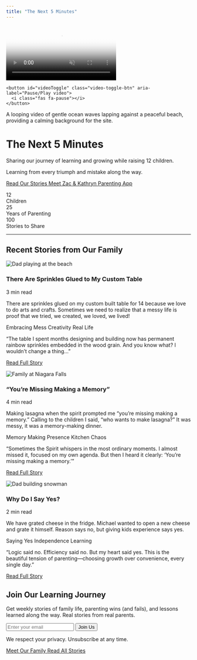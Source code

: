 ```yaml
---
title: "The Next 5 Minutes"
---
```


::: {.hero-video-section}

<div class="video-container">
  <video
    autoplay
    muted
    loop
    playsinline
    class="hero-video"
    id="heroVideo"
    aria-label="Relaxing beach waves background video"
    preload="metadata"
    poster="images/beach-waves-poster.jpg">
    <source src="images/beach-waves.mp4" type="video/mp4">
    <source src="images/beach-waves.webm" type="video/webm">
    <img src="images/beach-waves-fallback.jpg" alt="Peaceful beach waves" aria-describedby="video-description">
  </video>
  <div class="video-overlay" id="videoOverlay"></div>
  <div class="video-controls">
    <button id="videoToggle" class="video-toggle-btn" aria-label="Pause/Play video">
      <i class="fas fa-pause"></i>
    </button>
  </div>
  <span id="video-description" class="sr-only">A looping video of gentle ocean waves lapping against a peaceful beach, providing a calming background for the site.</span>
</div>

<div class="hero-content">
<h1 class="hero-title">The Next 5 Minutes</h1>
<p class="hero-tagline">Sharing our journey of learning and growing while raising 12 children.</p>
<p class="hero-subtitle">Learning from every triumph and mistake along the way.</p>

<div class="hero-buttons">
<a href="blog.qmd" class="btn btn-primary btn-lg">
<i class="fas fa-heart"></i> Read Our Stories
</a>
<a href="authors.qmd" class="btn btn-outline-light btn-lg">
<i class="fas fa-users"></i> Meet Zac & Kathryn
</a>
<a href="parenting-app.qmd" class="btn btn-outline-light btn-lg">
<i class="fas fa-mobile-alt"></i> Parenting App
</a>
</div>
</div>

:::

::: {.family-stats-section}
<div class="stats-container fade-in">
<div class="stat-item fade-in stagger-1">
<div class="stat-number" data-target="12">12</div>
<div class="stat-label">Children</div>
</div>
<div class="stat-item fade-in stagger-2">
<div class="stat-number" data-target="25">25</div>
<div class="stat-label">Years of Parenting</div>
</div>
<div class="stat-item fade-in stagger-3">
<div class="stat-number" data-target="500">100</div>
<div class="stat-label">Stories to Share</div>
</div>
</div>
:::

<hr class="section-divider">

## Recent Stories from Our Family

::: {.blog-preview}

<div class="blog-grid">
<div class="blog-card enhanced-card slide-in-left stagger-1">
<img src="images/dad-beach.jpg" alt="Dad playing at the beach" class="blog-image">
<div class="blog-card-header">
<h3><i class="fas fa-sparkles"></i> There Are Sprinkles Glued to My Custom Table</h3>
<span class="blog-date">3 min read</span>
</div>
<p class="blog-excerpt">There are sprinkles glued on my custom built table for 14 because we love to do arts and crafts. Sometimes we need to realize that a messy life is proof that we tried, we created, we loved, we lived!</p>
<div class="blog-tags">
<span class="tag">Embracing Mess</span>
<span class="tag">Creativity</span>
<span class="tag">Real Life</span>
</div>
<div class="card-hover-content">
<p class="preview-text">"The table I spent months designing and building now has permanent rainbow sprinkles embedded in the wood grain. And you know what? I wouldn't change a thing..."</p>
<a href="blog.qmd" class="read-more-cta">Read Full Story <i class="fas fa-arrow-right"></i></a>
</div>
</div>

<div class="blog-card enhanced-card fade-in stagger-2">
<img src="images/family-niagrafalls.jpg" alt="Family at Niagara Falls" class="blog-image">
<div class="blog-card-header">
<h3><i class="fas fa-heart"></i> "You're Missing Making a Memory"</h3>
<span class="blog-date">4 min read</span>
</div>
<p class="blog-excerpt">Making lasagna when the spirit prompted me "you're missing making a memory." Calling to the children I said, "who wants to make lasagna?" It was messy, it was a memory-making dinner.</p>
<div class="blog-tags">
<span class="tag">Memory Making</span>
<span class="tag">Presence</span>
<span class="tag">Kitchen Chaos</span>
</div>
<div class="card-hover-content">
<p class="preview-text">"Sometimes the Spirit whispers in the most ordinary moments. I almost missed it, focused on my own agenda. But then I heard it clearly: 'You're missing making a memory.'"</p>
<a href="blog.qmd" class="read-more-cta">Read Full Story <i class="fas fa-arrow-right"></i></a>
</div>
</div>

<div class="blog-card enhanced-card slide-in-right stagger-3">
<img src="images/dad-snowman.jpg" alt="Dad building snowman" class="blog-image">
<div class="blog-card-header">
<h3><i class="fas fa-question-circle"></i> Why Do I Say Yes?</h3>
<span class="blog-date">2 min read</span>
</div>
<p class="blog-excerpt">We have grated cheese in the fridge. Michael wanted to open a new cheese and grate it himself. Reason says no, but giving kids experience says yes.</p>
<div class="blog-tags">
<span class="tag">Saying Yes</span>
<span class="tag">Independence</span>
<span class="tag">Learning</span>
</div>
<div class="card-hover-content">
<p class="preview-text">"Logic said no. Efficiency said no. But my heart said yes. This is the beautiful tension of parenting—choosing growth over convenience, every single day."</p>
<a href="blog.qmd" class="read-more-cta">Read Full Story <i class="fas fa-arrow-right"></i></a>
</div>
</div>
</div>

:::

::: {.newsletter-cta-section}
<div class="newsletter-container fade-in">
<h2><i class="fas fa-envelope"></i> Join Our Learning Journey</h2>
<p class="newsletter-subtitle">Get weekly stories of family life, parenting wins (and fails), and lessons learned along the way. Real stories from real parents.</p>

<form class="newsletter-form" action="#" method="post">
<div class="form-group-inline">
<input type="email" placeholder="Enter your email" class="newsletter-email" required>
<button type="submit" class="newsletter-btn">
<i class="fas fa-paper-plane"></i> Join Us
</button>
</div>
<p class="privacy-note">We respect your privacy. Unsubscribe at any time.</p>
</form>

<div class="cta-buttons">
<a href="authors.qmd" class="cta-secondary">
<i class="fas fa-users"></i> Meet Our Family
</a>
<a href="blog.qmd" class="cta-secondary">
<i class="fas fa-book-open"></i> Read All Stories
</a>
</div>
</div>
:::

<script>
// Video control functionality
document.addEventListener('DOMContentLoaded', function() {
    const video = document.getElementById('heroVideo');
    const toggleBtn = document.getElementById('videoToggle');
    const overlay = document.getElementById('videoOverlay');

    if (video && toggleBtn) {
        toggleBtn.addEventListener('click', function() {
            if (video.paused) {
                video.play();
                toggleBtn.innerHTML = '<i class="fas fa-pause"></i>';
                toggleBtn.setAttribute('aria-label', 'Pause video');
            } else {
                video.pause();
                toggleBtn.innerHTML = '<i class="fas fa-play"></i>';
                toggleBtn.setAttribute('aria-label', 'Play video');
                // Darken overlay when paused for better text readability
                if (overlay) {
                    overlay.style.background = 'linear-gradient(135deg, rgba(168, 216, 255, 0.6) 0%, rgba(245, 233, 220, 0.5) 50%, rgba(0, 0, 0, 0.5) 100%)';
                }
            }
        });

        // Reset overlay when video plays
        video.addEventListener('play', function() {
            if (overlay) {
                overlay.style.background = 'linear-gradient(135deg, rgba(168, 216, 255, 0.4) 0%, rgba(245, 233, 220, 0.3) 50%, rgba(0, 0, 0, 0.3) 100%)';
            }
        });
    }

    // Animated counters for stats
    function animateCounter(element) {
        const target = parseInt(element.getAttribute('data-target'));
        const duration = 2000; // 2 seconds
        const start = 0;
        const increment = target / (duration / 16); // 60fps
        let current = start;

        const updateCounter = () => {
            current += increment;
            if (current < target) {
                element.textContent = Math.floor(current);
                requestAnimationFrame(updateCounter);
            } else {
                element.textContent = target;
            }
        };

        updateCounter();
    }

    // Intersection Observer for triggering animations when stats come into view
    const statNumbers = document.querySelectorAll('.stat-number');
    if (statNumbers.length > 0) {
        const observer = new IntersectionObserver((entries) => {
            entries.forEach(entry => {
                if (entry.isIntersecting && entry.target.textContent === '0') {
                    animateCounter(entry.target);
                }
            });
        }, { threshold: 0.5 });

        statNumbers.forEach(stat => observer.observe(stat));
    }

    // Scroll animations
    const observeElements = (elements) => {
        const observer = new IntersectionObserver((entries) => {
            entries.forEach(entry => {
                if (entry.isIntersecting) {
                    entry.target.classList.add('visible');
                }
            });
        }, {
            threshold: 0.1,
            rootMargin: '0px 0px -50px 0px'
        });

        elements.forEach(element => observer.observe(element));
    };

    // Apply scroll animations to different element types
    const fadeElements = document.querySelectorAll('.fade-in');
    const slideLeftElements = document.querySelectorAll('.slide-in-left');
    const slideRightElements = document.querySelectorAll('.slide-in-right');

    if (fadeElements.length > 0) observeElements(fadeElements);
    if (slideLeftElements.length > 0) observeElements(slideLeftElements);
    if (slideRightElements.length > 0) observeElements(slideRightElements);

    // Newsletter form enhancement
    const newsletterForm = document.querySelector('.newsletter-form');
    if (newsletterForm) {
        newsletterForm.addEventListener('submit', function(e) {
            e.preventDefault();
            const email = this.querySelector('.newsletter-email').value;
            const button = this.querySelector('.newsletter-btn');

            if (email) {
                // Simulate signup process
                button.innerHTML = '<i class="fas fa-check"></i> Thank You!';
                button.style.background = '#28a745';

                setTimeout(() => {
                    button.innerHTML = '<i class="fas fa-paper-plane"></i> Join Us';
                    button.style.background = '';
                    this.reset();
                }, 3000);
            }
        });
    }
});
</script>
